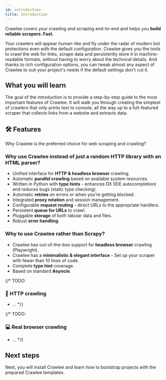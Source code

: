 ```yaml
---
id: introduction
title: Introduction
---
```


Crawlee covers your crawling and scraping end-to-end and helps you **build reliable scrapers. Fast.**

Your crawlers will appear human-like and fly under the radar of modern bot protections even with the default configuration. Crawlee gives you the tools to crawl the web for links, scrape data and persistently store it in machine-readable formats, without having to worry about the technical details. And thanks to rich configuration options, you can tweak almost any aspect of Crawlee to suit your project's needs if the default settings don't cut it.

## What you will learn

The goal of the introduction is to provide a step-by-step guide to the most important features of Crawlee. It will walk you through creating the simplest of crawlers that only prints text to console, all the way up to a full-featured scraper that collects links from a website and extracts data.

## 🛠 Features

Why Crawlee is the preferred choice for web scraping and crawling?

### Why use Crawlee instead of just a random HTTP library with an HTML parser?

- Unified interface for **HTTP & headless browser** crawling.
- Automatic **parallel crawling** based on available system resources.
- Written in Python with **type hints** - enhances DX (IDE autocompletion) and reduces bugs (static type checking).
- Automatic **retries** on errors or when you’re getting blocked.
- Integrated **proxy rotation** and session management.
- Configurable **request routing** - direct URLs to the appropriate handlers.
- Persistent **queue for URLs** to crawl.
- Pluggable **storage** of both tabular data and files.
- Robust **error handling**.

### Why to use Crawlee rather than Scrapy?

- Crawlee has out-of-the-box support for **headless browser** crawling (Playwright).
- Crawlee has a **minimalistic & elegant interface** - Set up your scraper with fewer than 10 lines of code.
- Complete **type hint** coverage.
- Based on standard **Asyncio**.

{/* TODO:

### 👾 HTTP crawling

- ...
*/}

{/* TODO:
### 💻 Real browser crawling

- ...
*/}

## Next steps

Next, you will install Crawlee and learn how to bootstrap projects with the prepared Crawlee templates.
